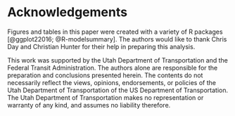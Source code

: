 # Acknowledgements {-#acks}

Figures and tables in this paper were created with a variety of R
packages [@ggplot22016; @R-modelsummary]. The authors would like to thank 
Chris Day and Christian Hunter for their help in preparing this analysis. 

This work was supported by the Utah Department of Transportation and the 
Federal Transit Administration. The authors alone are responsible for the
preparation and conclusions presented herein. The contents do not necessarily
reflect the views, opinions, endorsements, or policies of the Utah Department of
Transportation of the US Department of Transportation. The Utah Department of
Transportation makes no representation or warranty of any kind, and assumes no
liability therefore.

